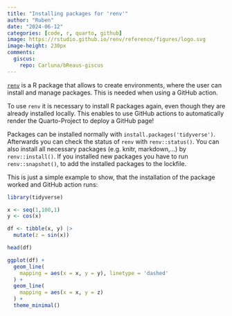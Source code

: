 ```yaml
---
title: "Installing packages for 'renv'"
author: "Ruben"
date: "2024-06-12"
categories: [code, r, quarto, github]
image: https://rstudio.github.io/renv/reference/figures/logo.svg
image-height: 230px
comments:
  giscus:
    repo: Carluna/bReaus-giscus
---
```


[`renv`](https://rstudio.github.io/renv/articles/renv.html){target="_blank"} is a R package that allows to create environments, where the user can install and manage packages. This is needed when using a GitHub action.

To use `renv` it is necessary to install R packages again, even though they are already installed locally.
This enables to use GitHub actions to automatically render the Quarto-Project to deploy a GitHub page!

Packages can be installed normally with `install.packages('tidyverse')`. Afterwards you can check the status of `renv` with `renv::status()`. You can also install all necessary packages (e.g. knitr, markdown,...) by `renv::install()`. If you installed new packages you have to run `renv::snapshot()`, to add the installed packages to the lockfile.

This is just a simple example to show, that the installation of the package worked and GitHub action runs:
```r
library(tidyverse)
```

```r
x <- seq(1,100,1)
y <- cos(x)

df <- tibble(x, y) |>
  mutate(z = sin(x))

head(df)
```

```r
ggplot(df) +
  geom_line(
    mapping = aes(x = x, y = y), linetype = 'dashed' 
  ) +
  geom_line(
    mapping = aes(x = x, y = z)
  ) +
  theme_minimal()
```

